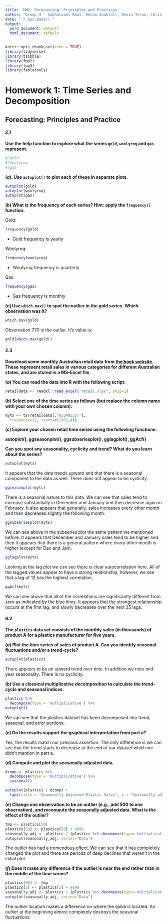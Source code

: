 ```yaml
---
title: 'HW1: Forecasting: Principles and Practices'
author: "Group 4 - Subhalaxmi Rout, Kenan Sooklall, Devin Teran, Christian Thieme, Leo Yi"
date: "`r Sys.Date()`"
output:
  word_document: default
  html_document: default
---
```



```r
knitr::opts_chunk$set(echo = TRUE)
library(tidyverse)
library(tsibble)
library(fpp2)
library(fpp3)
library(fabletools)
```

# Homework 1: Time Series and Decomposition

## Forecasting: Principles and Practice

#### 2.1

**Use the help function to explore what the series `gold`, `woolyrnq` and `gas` represent.**

```r
#?gold
#?woolyrnq
#?gas
```

**$(a)$. Use `autoplot()` to plot each of these in separate plots.** 

```r
autoplot(gold)
autoplot(woolyrnq)
autoplot(gas)
```

**$(b)$ What is the frequency of each series? Hint: apply the `frequency()` function.** 

Gold: 

```r
frequency(gold)
```
- Gold frequency is yearly 

Woolyrnq: 

```r
frequency(woolyrnq)
```
- Woolyrng frequency is quarterly

Gas: 

```r
frequency(gas)
```

- Gas frequency is monthly

**$(c)$ Use `which.max()` to spot the outlier in the gold series. Which observation was it?** 

```r
which.max(gold)
```
Observation 770 is the outlier. It's value is: 

```r
gold[which.max(gold)]
```
#### 2.3

**Download some monthly Australian retail data from [the book website](https://otexts.com/fpp2/extrafiles/retail.xlsx). These represent retail sales in various categories for different Australian states, and are stored in a MS-Excel file.**

**$(a)$ You can read the data into R with the following script:**

```r
retaildata <- readxl::read_excel("retail.xlsx", skip=1)
```

**$(b)$ Select one of the time series as follows (but replace the column name with your own chosen column):**

```r
myts <- ts(retaildata[,"A3349335T"],
  frequency=12, start=c(1982,4))
```

**$(c)$ Explore your chosen retail time series using the following functions:**

**autoplot(), ggseasonplot(), ggsubseriesplot(), gglagplot(), ggAcf()**

**Can you spot any seasonality, cyclicity and trend? What do you learn about the series?**

```r
autoplot(myts)
```

It appears that the data trends upward and that there is a seasonal component to the data as well. There does not appear to be cyclicity.

```r
ggseasonplot(myts)
```

There is a seasonal nature to this data. We can see that sales tend to increase substantially in December and January and then decrease again in February. It also appears that generally, sales increases every other month and then decreases slightly the following month. 

```r
ggsubseriesplot(myts)
```

We can see above in the subseries plot the same pattern we mentioned before. It appears that December and January sales tend to be higher and then it appears that there is a general pattern where every other month is higher (except for Dec and Jan).

```r
gglagplot(myts)
```

Looking at the lag plot we can see there is clear autocorrelation here. All of the lagged values appear to have a strong relationship, however, we see that a lag of 12 has the highest correlation. 

```r
ggAcf(myts)
```

We can see above that all of the correlations are significantly different from zero as indicated by the blue lines. It appears that the strongest relationship occurs at the first lag, and slowly decreases over the next 25 lags.

#### 6.2

**The `plastics` data set consists of the monthly sales (in thousands) of product A for a plastics manufacturer for five years.**

**$(a)$ Plot the time series of sales of product A. Can you identify seasonal fluctuations and/or a trend-cycle?**

```r
autoplot(plastics)
```

There appears to be an upward trend over time. In addition we note mid-year seasonality. There is no cyclicity. 

**$(b)$ Use a classical multiplicative decomposition to calculate the trend-cycle and seasonal indices.**

```r
plastics %>%
  decompose(type = 'multiplicative') %>%
autoplot()
```

We can see that the plastics dataset has been decomposed into trend, seasonal, and error portions. 

**$(c)$ Do the results support the graphical interpretation from part a?**

Yes, the results match our previous assertion. The only difference is we can see that the trend starts to decrease at the end of our dataset which we didn't mention in part a. 

**$(d)$ Compute and plot the seasonally adjusted data.**

```r
dcomp <- plastics %>%
  decompose(type = 'multiplicative') %>%
  seasonal()

autoplot(plastics / dcomp) + 
  labs(title = "Seasonally Adjusted Plastic Sales", y = "Seasonally adjusted Sales ($1Ks)")
```

**$(e)$ Change one observation to be an outlier (e.g., add 500 to one observation), and recompute the seasonally adjusted data. What is the effect of the outlier?**

```r
tmp <- plastics[50]
plastics[50] <- plastics[50] + 9999
seasonally_adj <- plastics / (plastics %>% decompose(type='multiplicative'))$seasonal 
autoplot(seasonally_adj, series="Data")
```

The outlier has had a tremendous effect. We can see that it has completely changed the plot and there are periods of deep declines that weren't in the initial plot. 

**$(f)$ Does it make any difference if the outlier is near the end rather than in the middle of the time series?**

```r
plastics[50] <- tmp
plastics[2] <- plastics[2] + 9999
seasonally_adj <- plastics / (plastics %>% decompose(type='multiplicative'))$seasonal 
autoplot(seasonally_adj, series="Data")
```

The outlier location makes a difference on where the spike is located. An outlier at the beginning almost completely destroys the seasonal fluctuations. 

